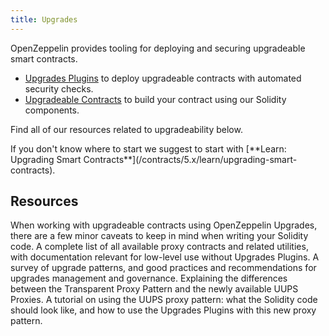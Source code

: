 ```yaml
---
title: Upgrades
---
```


OpenZeppelin provides tooling for deploying and securing upgradeable smart contracts.

* [Upgrades Plugins](/upgrades-plugins) to deploy upgradeable contracts with automated security checks.
* [Upgradeable Contracts](/contracts/5.x/upgradeable) to build your contract using our Solidity components.

Find all of our resources related to upgradeability below.

<Callout>
If you don't know where to start we suggest to start with [**Learn: Upgrading Smart Contracts**](/contracts/5.x/learn/upgrading-smart-contracts).
</Callout>

## Resources

<Cards>
  <Card
    href="/upgrades-plugins/writing-upgradeable"
    title="Writing Upgradeable Contracts"
  >
    When working with upgradeable contracts using OpenZeppelin Upgrades, there are a few minor caveats to keep in mind when writing your Solidity code.
  </Card>
  <Card
    href="/contracts/5.x/api/proxy"
    title="Proxy Contracts"
  >
    A complete list of all available proxy contracts and related utilities, with documentation relevant for low-level use without Upgrades Plugins.
  </Card>
  <Card
    href="https://blog.openzeppelin.com/the-state-of-smart-contract-upgrades"
    title="The State of Smart Contract Upgrades"
  >
    A survey of upgrade patterns, and good practices and recommendations for upgrades management and governance.
  </Card>
  <Card
    href="/contracts/5.x/api/proxy#transparent-vs-uups"
    title="Transparent vs UUPS Proxies"
  >
    Explaining the differences between the Transparent Proxy Pattern and the newly available UUPS Proxies.
  </Card>
  <Card
    href="https://forum.openzeppelin.com/t/uups-proxies-tutorial-solidity-javascript/7786"
    title="UUPS Proxies"
  >
    A tutorial on using the UUPS proxy pattern: what the Solidity code should look like, and how to use the Upgrades Plugins with this new proxy pattern.
  </Card>
</Cards>
